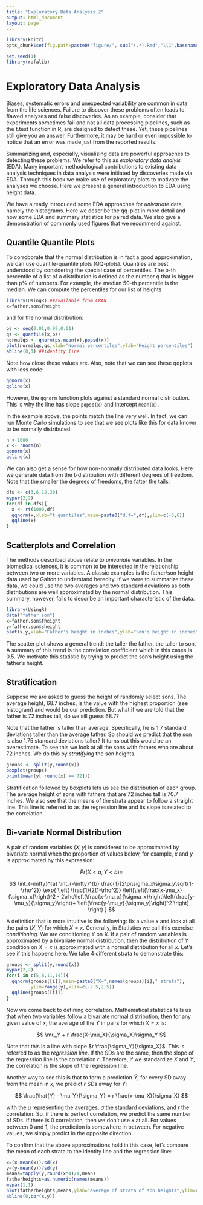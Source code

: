 ```yaml
---
title: "Exploratory Data Analysis 2"
output: html_document
layout: page
---
```


```r
library(knitr)
opts_chunk$set(fig.path=paste0("figure/", sub("(.*).Rmd","\\1",basename(knitr:::knit_concord$get('infile'))), "-"))
```
```r
set.seed(1)
library(rafalib)
```

# Exploratory Data Analysis

Biases, systematic errors and unexpected variability are common in data from the life sciences. Failure to discover these problems often leads to flawed analyses and false discoveries. As an example, consider that experiments sometimes fail and not all data processing pipelines, such as the t.test function in R, are designed to detect these. Yet, these pipelines still give you an answer. Furthermore, it may be hard or even impossible to notice that an error was made just from the reported results.

Summarizing and, especially, visualizing data are powerful approaches to detecting these problems. We refer to this as _exploratory data analyis_ (EDA). Many important methodological contributions to existing data analysis techniques in data analysis were initiated by discoveries made via EDA. Through this book we make use of exploratory plots to motivate the analyses we choose. Here we present a general introduction to EDA using height data.

We have already introduced some EDA approaches for _univariate_ data, namely the histograms. Here we describe the qq-plot in more detail and how some EDA and summary statistics for paired data. We also give a demonstration of commonly used figures that we recommend against.


## Quantile Quantile Plots

To corroborate that the normal distribution is in fact a good approximation, we can use quantile-quantile plots (QQ-plots). Quantiles are best understood by considering the special case of percentiles. The p-th percentile of a list of a distribution is defined as the number q that is bigger than p% of numbers. For example, the median 50-th percentile is the median. We can compute the percentiles for our list of heights


```r
library(UsingR) ##available from CRAN
x=father.son$fheight
```

and for the normal distribution:

```r
ps <- seq(0.01,0.99,0.01)
qs <- quantile(x,ps)
normalqs <- qnorm(ps,mean(x),popsd(x))
plot(normalqs,qs,xlab="Normal percentiles",ylab="Height percentiles")
abline(0,1) ##identity line
```

Note how close these values are. Also, note that we can see these qqplots with less code:

```r
qqnorm(x)
qqline(x) 
```

However, the `qqnorm` function plots against a standard normal distribution. This is why the line has slope `popsd(x)` and intercept `mean(x)`.

In the example above, the points match the line very well. In fact, we can run Monte Carlo simulations to see that we see plots like this for data known to be normally distributed.


```r
n <-1000
x <- rnorm(n)
qqnorm(x)
qqline(x)
```

We can also get a sense for how non-normally distributed data looks. Here we generate data from the t-distribution with different degrees of freedom. Note that the smaller the degrees of freedoms, the fatter the tails.

```r
dfs <- c(3,6,12,30)
mypar(2,2)
for(df in dfs){
  x <- rt(1000,df)
  qqnorm(x,xlab="t quantiles",main=paste0("d.f=",df),ylim=c(-6,6))
  qqline(x)
}
```

<a name="scatterplots"></a>

## Scatterplots and Correlation

The methods described above relate to _univariate_ variables. In the biomedical sciences, it is common to be interested in the relationship between two or more variables. A classic examples is the father/son height data used by Galton to understand heredity. If we were to summarize these data, we could use the two averages and two standard deviations as both distributions are well approximated by the normal distribution. This summary, however, fails to describe an important characteristic of the data.

```r
library(UsingR)
data("father.son")
x=father.son$fheight
y=father.son$sheight
plot(x,y,xlab="Father's height in inches",ylab="Son's height in inches",main=paste("correlation =",signif(cor(x,y),2)))
```

The scatter plot shows a general trend: the taller the father, the taller to son. A summary of this trend is the correlation coefficient which in this cases is 0.5. We motivate this statistic by trying to predict the son's height using the father's height. 

## Stratification

Suppose we are asked to guess the height of randomly select sons. The average height, 68.7 inches, is the value with the highest proportion (see histogram) and would be our prediction. But what if we are told that the father is 72 inches tall, do we sill guess 68.7?

Note that the father is taller than average. Specifically, he is 1.7 standard deviations taller than the average father. So should we predict that the son is also 1.75 standard deviations taller? It turns out this would be an overestimate. To see this we look at all the sons with fathers who are about 72 inches. We do this by _stratifying_ the son heights.

```r
groups <- split(y,round(x)) 
boxplot(groups)
print(mean(y[ round(x) == 72]))
```
Stratification followed by boxplots lets us see the distribution of each group. The average height of sons with fathers that are 72 inches tall is 70.7 inches. We also see that the means of the strata appear to follow a straight line. This line is referred to as the regression line and its slope is related to the correlation. 

## Bi-variate Normal Distribution

A pair of random variables $(X,y)$ is considered to be approximated by bivariate normal when the proportion of values below, for example, $x$ and $y$ is approximated by this expression:

$$ 
Pr(X<a,Y<b) = 
$$

$$
\int_{-\infty}^{a} \int_{-\infty}^{b} \frac{1}{2\pi\sigma_x\sigma_y\sqrt{1-\rho^2}}
\exp{ \left(
\frac{1}{2(1-\rho^2)}
\left[\left(\frac{x-\mu_x}{\sigma_x}\right)^2 -  
2\rho\left(\frac{x-\mu_x}{\sigma_x}\right)\left(\frac{y-\mu_y}{\sigma_y}\right)+
\left(\frac{y-\mu_y}{\sigma_y}\right)^2
\right]
\right)
}
$$

A definition that is more intuitive is the following: fix a value $x$ and look at all the pairs $(X,Y)$ for which $X=x$. Generally, in Statistics we call this exercise _conditioning_. We are conditioning $Y$ on $X$. If a pair of random variables is approximated by a bivariate normal distribution, then the distribution of $Y$ condition on $X=x$ is approximated with a normal distribution for all $x$. Let's see if this happens here. We take 4 different strata to demonstrate this:

```r
groups <- split(y,round(x)) 
mypar(2,2)
for(i in c(5,8,11,14)){
  qqnorm(groups[[i]],main=paste0("X=",names(groups)[i]," strata"),
         ylim=range(y),xlim=c(-2.5,2.5))
  qqline(groups[[i]])
}
```


Now we come back to defining correlation. Mathematical statistics tells us that when two variables follow a bivariate normal distribution, then for any given value of $x$, the average of the $Y$ in pairs for which $X=x$ is:

$$ 
\mu_Y +  r \frac{X-\mu_X}{\sigma_X}\sigma_Y
$$

Note that this is a line with slope $r \frac{\sigma_Y}{\sigma_X}$. This is referred to as the _regression line_. If the SDs are the same, then the slope of the regression line is the correlation $r$. Therefore, if we standardize $X$ and $Y$, the correlation is the slope of the regression line.

Another way to see this is that to form a prediction $\hat{Y}$, for every SD away from the mean in $x$, we predict $r$ SDs away for $Y$: 

$$
\frac{\hat{Y} - \mu_Y}{\sigma_Y} = r \frac{x-\mu_X}{\sigma_X}
$$

with the $\mu$ representing the averages, $\sigma$ the standard deviations, and $r$ the correlation. So, if there is perfect correlation, we predict the same number of SDs. If there is 0 correlation, then we don't use $x$ at all.  For values between 0 and 1, the prediction is somewhere in between. For negative values, we simply predict in the opposite direction.


To confirm that the above approximations hold in this case, let's compare the mean of each strata to the identity line and the regression line:

```r
x=(x-mean(x))/sd(x)
y=(y-mean(y))/sd(y)
means=tapply(y,round(x*4)/4,mean)
fatherheights=as.numeric(names(means))
mypar(1,1)
plot(fatherheights,means,ylab="average of strata of son heights",ylim=range(fatherheights))
abline(0,cor(x,y))
```
